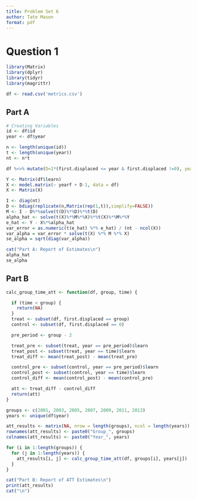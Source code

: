 ```yaml
---
title: Problem Set 6
author: Tate Mason
format: pdf
---
```

# Question 1

```r
library(Matrix)
library(dplyr)
library(tidyr)
library(magrittr)

df <- read.csv('metrics.csv')
```

## Part A

```r
# Creating Variables
id <- df$id
year <- df$year

n <- length(unique(id))
t <- length(unique(year))
nt <- n*t

df %<>% mutate(D=1*(first.displaced <= year & first.displaced !=0), yearf = factor(year))

Y <- Matrix(df$learn)
X <- model.matrix(~ yearf + D-1, data = df)
X <- Matrix(X)

I <- diag(nt)
D <- bdiag(replicate(n,Matrix(rep(1,t)),simplify=FALSE))
M <- I - D%*%solve(t(D)%*%D)%*%t(D)
alpha_hat <- solve(t(X)%*%M%*%X)%*%t(X)%*%M%*%Y
e_hat <- Y - X%*%alpha_hat
var_error = as.numeric(t(e_hat) %*% e_hat) / (nt - ncol(X))
var_alpha = var_error * solve(t(X) %*% M %*% X)
se_alpha = sqrt(diag(var_alpha))
```

```r
cat("Part A: Report of Estimates\n")
alpha_hat
se_alpha
```

## Part B

```r
calc_group_time_att <- function(df, group, time) {

  if (time < group) {
    return(NA)
  }
  treat <- subset(df, first.displaced == group)
  control <- subset(df, first.displaced == 0)

  pre_period <- group - 2

  treat_pre <- subset(treat, year == pre_period)$learn
  treat_post <- subset(treat, year == time)$learn
  treat_diff <- mean(treat_post) - mean(treat_pre)

  control_pre <- subset(control, year == pre_period)$learn
  control_post <- subset(control, year == time)$learn
  control_diff <- mean(control_post) - mean(control_pre)

  att <- treat_diff - control_diff
  return(att)
}

groups <- c(2001, 2003, 2005, 2007, 2009, 2011, 2013)
years <- unique(df$year)

att_results <- matrix(NA, nrow = length(groups), ncol = length(years))
rownames(att_results) <- paste0("Group_", groups)
colnames(att_results) <- paste0("Year_", years)

for (i in 1:length(groups)) {
  for (j in 1:length(years)) {
    att_results[i, j] <- calc_group_time_att(df, groups[i], years[j])
  }
}

cat("Part B: Report of ATT Estimates\n")
print(att_results)
cat("\n")
```

